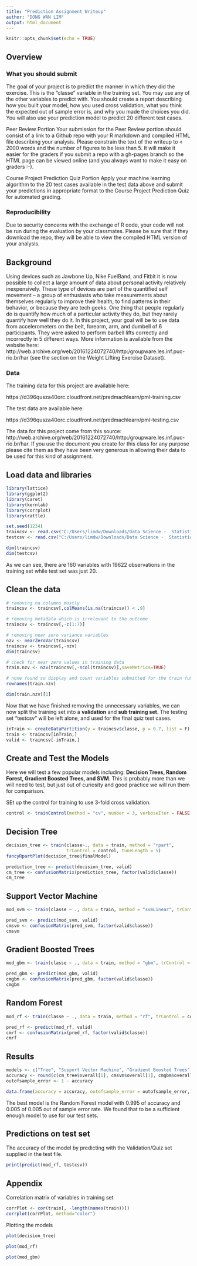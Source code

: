 ---
title: "Prediction Assignment Writeup"
author: "DONG WAN LIM"
output: html_document
---

```{r setup, include=FALSE}
knitr::opts_chunk$set(echo = TRUE)
```

## Overview


### What you should submit

The goal of your project is to predict the manner in which they did the exercise. This is the "classe" variable in the training set. You may use any of the other variables to predict with. You should create a report describing how you built your model, how you used cross validation, what you think the expected out of sample error is, and why you made the choices you did. You will also use your prediction model to predict 20 different test cases.

Peer Review Portion
Your submission for the Peer Review portion should consist of a link to a Github repo with your R markdown and compiled HTML file describing your analysis. Please constrain the text of the writeup to < 2000 words and the number of figures to be less than 5. It will make it easier for the graders if you submit a repo with a gh-pages branch so the HTML page can be viewed online (and you always want to make it easy on graders :-).

Course Project Prediction Quiz Portion
Apply your machine learning algorithm to the 20 test cases available in the test data above and submit your predictions in appropriate format to the Course Project Prediction Quiz for automated grading.


### Reproducibility

Due to security concerns with the exchange of R code, your code will not be run during the evaluation by your classmates. Please be sure that if they download the repo, they will be able to view the compiled HTML version of your analysis.



## Background

Using devices such as Jawbone Up, Nike FuelBand, and Fitbit it is now possible to collect a large amount of data about personal activity relatively inexpensively. These type of devices are part of the quantified self movement – a group of enthusiasts who take measurements about themselves regularly to improve their health, to find patterns in their behavior, or because they are tech geeks. One thing that people regularly do is quantify how much of a particular activity they do, but they rarely quantify how well they do it. In this project, your goal will be to use data from accelerometers on the belt, forearm, arm, and dumbell of 6 participants. They were asked to perform barbell lifts correctly and incorrectly in 5 different ways. More information is available from the website here: http://web.archive.org/web/20161224072740/http:/groupware.les.inf.puc-rio.br/har (see the section on the Weight Lifting Exercise Dataset).


### Data

The training data for this project are available here:

https://d396qusza40orc.cloudfront.net/predmachlearn/pml-training.csv

The test data are available here:

https://d396qusza40orc.cloudfront.net/predmachlearn/pml-testing.csv

The data for this project come from this source: http://web.archive.org/web/20161224072740/http:/groupware.les.inf.puc-rio.br/har. If you use the document you create for this class for any purpose please cite them as they have been very generous in allowing their data to be used for this kind of assignment.



## Load data and libraries

```{r message=FALSE, warning=FALSE}
library(lattice)
library(ggplot2)
library(caret)
library(kernlab)
library(corrplot)
library(rattle)
```

```{r message=TRUE, warning=FALSE, comment=""}
set.seed(1234)
traincsv <- read.csv("C:/Users/limdw/Downloads/Data Science -  Statistics and Machine Learning Specialization(Johns Hopkins University)/Course 3 - Practical Machine Learning/pml-training.csv")
testcsv <- read.csv("C:/Users/limdw/Downloads/Data Science -  Statistics and Machine Learning Specialization(Johns Hopkins University)/Course 3 - Practical Machine Learning/pml-testing.csv")

dim(traincsv)
dim(testcsv)
```

As we can see, there are 160 variables with 19622 observations in the training set while test set was just 20.



## Clean the data

```{r message=TRUE, warning=FALSE, comment=""}
# removing na columns mostly
traincsv <- traincsv[,colMeans(is.na(traincsv)) < .9]

# removing metadata which is irrelevant to the outcome
traincsv <- traincsv[,-c(1:7)]
```

```{r nzv}
# removing near zero variance variables
nzv <- nearZeroVar(traincsv)
traincsv <- traincsv[,-nzv]
dim(traincsv)
```

```{r}
# check for near zero values in training data
train.nzv <- nzv(traincsv[,-ncol(traincsv)],saveMetrics=TRUE)

# none found so display and count variables submitted for the train function
rownames(train.nzv)
```

```{r}
dim(train.nzv)[1]
```



Now that we have finished removing the unnecessary variables, we can now split the training set into a **validation** and **sub training set**. The testing set “testcsv” will be left alone, and used for the final quiz test cases.

```{r warning=FALSE}
inTrain <- createDataPartition(y = traincsv$classe, p = 0.7, list = F)
train <- traincsv[inTrain,]
valid <- traincsv[-inTrain,]
```



## Create and Test the Models

Here we will test a few popular models including: **Decision Trees, Random Forest, Gradient Boosted Trees, and SVM**. This is probably more than we will need to test, but just out of curiosity and good practice we will run them for comparison.


SEt up the control for training to use 3-fold cross validation.

```{r}
control <- trainControl(method = "cv", number = 3, verboseIter = FALSE)
```



## Decision Tree

```{r message=TRUE, warning=FALSE}
decision_tree <- train(classe~., data = train, method = "rpart",
                       trControl = control, tuneLength = 5)
fancyRpartPlot(decision_tree$finalModel)
```

```{r message=TRUE, warning=FALSE, comment=""}
prediction_tree <- predict(decision_tree, valid)
cm_tree <- confusionMatrix(prediction_tree, factor(valid$classe))
cm_tree
```



## Support Vector Machine

```{r message=TRUE, warning=FALSE, comment="", cache=TRUE}
mod_svm <- train(classe ~ ., data = train, method = "svmLinear", trControl = control, tuneLength = 5, verbose = F)

pred_svm <- predict(mod_svm, valid)
cmsvm <- confusionMatrix(pred_svm, factor(valid$classe))
cmsvm
```



## Gradient Boosted Trees

```{r message=TRUE, warning=FALSE, comment="", cache=TRUE}
mod_gbm <- train(classe ~ ., data = train, method = "gbm", trControl = control, tuneLength = 5, verbose = FALSE)

pred_gbm <- predict(mod_gbm, valid)
cmgbm <- confusionMatrix(pred_gbm, factor(valid$classe))
cmgbm
```



## Random Forest

```{r message=TRUE, warning=FALSE, comment="", cache=TRUE}
mod_rf <- train(classe ~ ., data = train, method = "rf", trControl = control, tuneLength = 5)

pred_rf <- predict(mod_rf, valid)
cmrf <- confusionMatrix(pred_rf, factor(valid$classe))
cmrf
```



## Results

```{r echo=FALSE, message=TRUE, warning=FALSE, comment=""}
models <- c("Tree", "Support Vector Machine", "Gradient Boosted Trees", "Random Forest")
accuracy <- round(c(cm_tree$overall[1], cmsvm$overall[1], cmgbm$overall[1], cmrf$overall[1]),3)
outofsample_error <- 1 - accuracy

data.frame(accuracy = accuracy, outofsample_error = outofsample_error, row.names = models)
```

The best model is the Random Forest model with 0.995 of accuracy and 0.005 of 0.005 out of sample error rate. We found that to be a sufficient enough model to use for our test sets.



## Predictions on test set

The accuracy of the model by predicting with the Validation/Quiz set supplied in the test file.

```{r message=TRUE, warning=FALSE, echo=FALSE, comment=""}
print(predict(mod_rf, testcsv))
```



## Appendix

Correlation matrix of variables in training set

```{r}
corrPlot <- cor(train[, -length(names(train))])
corrplot(corrPlot, method="color")
```

Plotting the models

```{r}
plot(decision_tree)
```

```{r}
plot(mod_rf)
```

```{r}
plot(mod_gbm)
```

